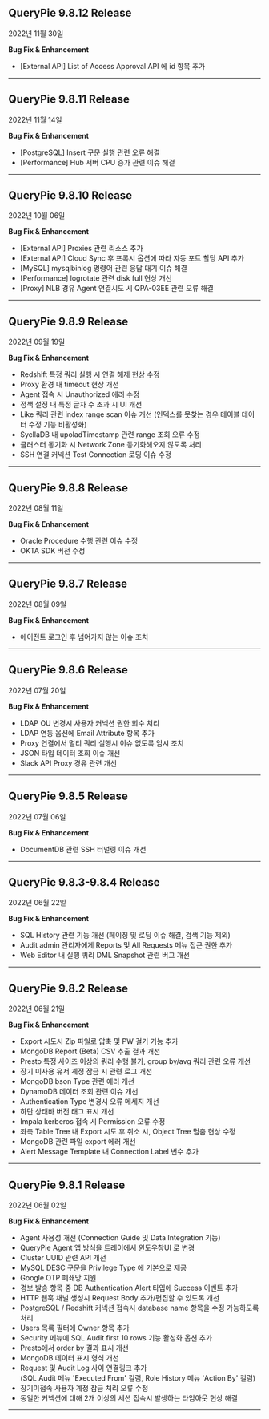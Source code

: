 
## QueryPie 9.8.12 Release 

2022년 11월 30일

**Bug Fix & Enhancement**

* [External API] List of Access Approval API 에 id 항목 추가

---

## QueryPie 9.8.11 Release 

2022년 11월 14일

**Bug Fix & Enhancement**

* [PostgreSQL] Insert 구문 실행 관련 오류 해결
* [Performance] Hub 서버 CPU 증가 관련 이슈 해결

---

## QueryPie 9.8.10 Release 

2022년 10월 06일

**Bug Fix & Enhancement**

* [External API] Proxies 관련 리소스 추가
* [External API] Cloud Sync 후 프록시 옵션에 따라 자동 포트 할당 API 추가
* [MySQL] mysqlbinlog 명령어 관련 응답 대기 이슈 해결
* [Performance] logrotate 관련 disk full 현상 개선
* [Proxy] NLB 경유 Agent 연결시도 시 QPA-03EE 관련 오류 해결

---

## QueryPie 9.8.9 Release 

2022년 09월 19일

**Bug Fix & Enhancement**

* Redshift 특정 쿼리 실행 시 연결 해제 현상 수정
* Proxy 환경 내 timeout 현상 개선
* Agent 접속 시 Unauthorized 에러 수정
* 정책 설정 내 특정 글자 수 초과 시 UI 개선
* Like 쿼리 관련 index range scan 이슈 개선 (인덱스를 못찾는 경우 테이블 데이터 수정 기능 비활성화)
* SycllaDB 내 upoladTimestamp 관련 range 조회 오류 수정
* 클러스터 동기화 시 Network Zone 동기화해오지 않도록 처리
* SSH 연결 커넥션 Test Connection 로딩 이슈 수정

---

## QueryPie 9.8.8 Release

2022년 08월 11일

**Bug Fix & Enhancement**

* Oracle Procedure 수행 관련 이슈 수정
* OKTA SDK 버전 수정


---

## QueryPie 9.8.7 Release

2022년 08월 09일

**Bug Fix & Enhancement**

* 에이전트 로그인 후 넘어가지 않는 이슈 조치


---

## QueryPie 9.8.6 Release 

2022년 07월 20일

**Bug Fix & Enhancement**

* LDAP OU 변경시 사용자 커넥션 권한 회수 처리
* LDAP 연동 옵션에 Email Attribute 항목 추가
* Proxy 연결에서 멀티 쿼리 실행시 이슈 없도록 임시 조치
* JSON 타입 데이터 조회 이슈 개선
* Slack API Proxy 경유 관련 개선


---

## QueryPie 9.8.5 Release

2022년 07월 06일

**Bug Fix & Enhancement**

* DocumentDB 관련 SSH 터널링 이슈 개선


---

## QueryPie 9.8.3-9.8.4 Release 

2022년 06월 22일

**Bug Fix & Enhancement**

* SQL History 관련 기능 개선 (페이징 및 로딩 이슈 해결, 검색 기능 제외)
* Audit admin 관리자에게 Reports 및 All Requests 메뉴 접근 권한 추가
* Web Editor 내 실행 쿼리 DML Snapshot 관련 버그 개선

---

## QueryPie 9.8.2 Release 

2022년 06월 21일

**Bug Fix & Enhancement**

* Export 시도시 Zip 파일로 압축 및 PW 걸기 기능 추가
* MongoDB Report (Beta) CSV 추출 결과 개선
* Presto 특정 사이즈 이상의 쿼리 수행 불가, group by/avg 쿼리 관련 오류 개선
* 장기 미사용 유저 계정 잠금 시 관련 로그 개선
* MongoDB bson Type 관련 에러 개선
* DynamoDB 데이터 조회 관련 이슈 개선
* Authentication Type 변경시 오류 메세지 개선
* 하단 상태바 버전 태그 표시 개선
* Impala kerberos 접속 시 Permission 오류 수정
* 좌측 Table Tree 내 Export 시도 후 취소 시, Object Tree 멈춤 현상 수정
* MongoDB 관련 파일 export 에러 개선
* Alert Message Template 내 Connection Label 변수 추가

---

## QueryPie 9.8.1 Release

2022년 06월 02일

**Bug Fix & Enhancement**

* Agent 사용성 개선 (Connection Guide 및 Data Integration 기능)
* QueryPie Agent 앱 방식을 트레이에서 윈도우창UI 로 변경
* Cluster UUID 관련 API 개선
* MySQL DESC 구문을 Privilege Type 에 기본으로 제공
* Google OTP 폐쇄망 지원
* 경보 발송 항목 중 DB Authentication Alert 타입에 Success 이벤트 추가
* HTTP 웹훅 채널 생성시 Request Body 추가/편집할 수 있도록 개선
* PostgreSQL / Redshift 커넥션 접속시 database name 항목을 수정 가능하도록 처리
* Users 목록 필터에 Owner 항목 추가
* Security 메뉴에 SQL Audit first 10 rows 기능 활성화 옵션 추가
* Presto에서 order by 결과 표시 개선
* MongoDB 데이터 표시 형식 개선
* Request 및 Audit Log 사이 연결링크 추가<br/>(SQL Audit 메뉴 'Executed From' 컬럼, Role History 메뉴 'Action By' 컬럼)
* 장기미접속 사용자 계정 잠금 처리 오류 수정
* 동일한 커넥션에 대해 2개 이상의 세션 접속시 발생하는 타임아웃 현상 해결


---


